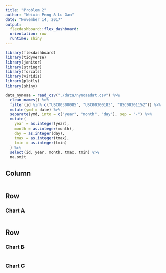 ```yaml
---
title: "Problem 2"
author: "Weixin Peng & Lu Gan"
date: "November 14, 2017"
output: 
  flexdashboard::flex_dashboard:
  orientation: row
  runtime: shiny
---
```


```r
library(flexdashboard)
library(tidyverse)
library(janitor)
library(stringr)
library(forcats)
library(viridis)
library(plotly)
library(shiny)
```

```r
data_nynoaa = read_csv("./data/nynoaadat.csv") %>%
  clean_names() %>%
  filter(id %in% c("USC00300085", "USC00300183", "USC00301152")) %>%
  mutate(ymd = date) %>%
  separate(ymd, into = c("year", "month", "day"), sep = "-") %>%
  mutate(
    year = as.integer(year),
    month = as.integer(month),     
    day = as.integer(day),
    tmax = as.integer(tmax),
    tmin = as.integer(tmin)
  ) %>%
  select(id, year, month, tmax, tmin) %>%
  na.omit 
```

Column {.sidebar}
-----------------------------------------------------------------------

```r

```


Row
-----------------------------------------------------------------------

### Chart A

```r

```

Row {.tabset .tabset-fade}
-----------------------------------------------------------------------

### Chart B

```r

```

### Chart C

```r

```

